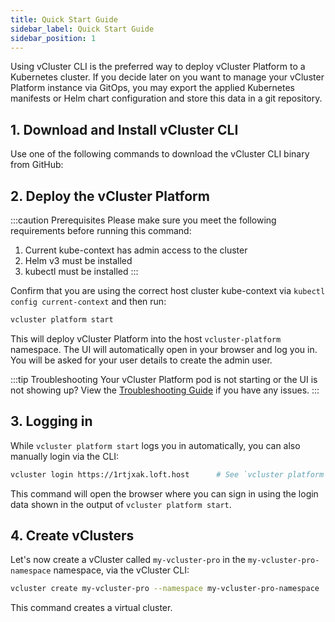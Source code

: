 ```yaml
---
title: Quick Start Guide
sidebar_label: Quick Start Guide
sidebar_position: 1
---
```




Using vCluster CLI is the preferred way to deploy vCluster Platform to a Kubernetes cluster. If you decide later
on you want to manage your vCluster Platform instance via GitOps, you may export the applied Kubernetes
manifests or Helm chart configuration and store this data in a git repository.

## 1. Download and Install vCluster CLI

Use one of the following commands to download the vCluster CLI binary from GitHub:

<InstallCLIPartial />

## 2. Deploy the vCluster Platform

:::caution Prerequisites
Please make sure you meet the following requirements
before running this command:
1. Current kube-context has admin access to the cluster
2. Helm v3 must be installed
3. kubectl must be installed
:::

Confirm that you are using the correct host cluster kube-context via `kubectl config current-context` and then run:

```bash
vcluster platform start
```
This will deploy vCluster Platform into the host `vcluster-platform` namespace.
The UI will automatically open in your browser and log you in. You will be asked for your user details to create the admin user.

:::tip Troubleshooting
Your vCluster Platform pod is not starting or the UI is not showing up? View the
[Troubleshooting Guide](../troubleshooting) if you have any
issues.
:::

## 3. Logging in

While `vcluster platform start` logs you in automatically, you can also manually login via the CLI:

```bash
vcluster login https://1rtjxak.loft.host      # See `vcluster platform start` output for login credentials and your actual sub-domain name (auto-generated).
```

This command will open the browser where you can sign in using the login data shown in the
output of `vcluster platform start`.


## 4. Create vClusters

Let's now create a vCluster called `my-vcluster-pro` in the `my-vcluster-pro-namespace` namespace, via the vCluster CLI:

```bash
vcluster create my-vcluster-pro --namespace my-vcluster-pro-namespace
```

This command creates a virtual cluster.
